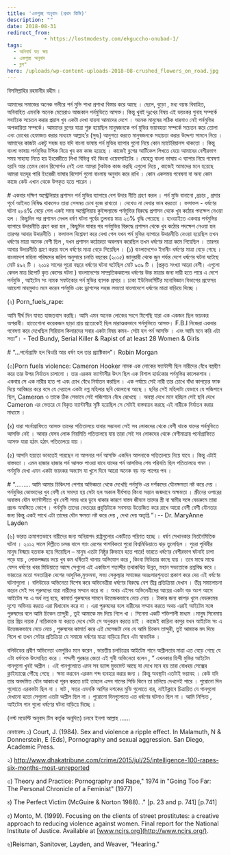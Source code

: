 ```yaml
---
title: 'একগুচ্ছ অনুবাদ (প্রথম কিস্তি)'
description: ""
date: 2018-08-31
redirect_from: 
            - https://lostmodesty.com/ekguccho-onubad-1/
tags: 
  - অনিবার্য যত ক্ষয়
  - একগুচ্ছ অনুবাদ
  - ব্লগ"
hero: /uploads/wp-content-uploads-2018-08-crushed_flowers_on_road.jpg
---
```

বিসমিল্লাহির রহমানীর রহীম ।

আমাদের সমাজের অনেক গভীরে পর্ন মুভি শাখা প্রশাখা বিস্তার করে আছে । ছেলে, বুড়ো , মধ্য বয়স্ক বিবাহিত, অবিবাহিত এমনকি অনেক মেয়েরাও আজকাল পর্নমুভিতে আসক্ত। কিন্তু খুবই দুঃখের বিষয় এই ভয়ংকর গুনাহ সম্পর্কে সবাইকে সচেতন করার প্রয়াস খুব একটা দেখা যায়না আমাদের দেশে । অনেক মানুষের সঠিক ধারনাও নেই পর্নমুভির অপকারিতা সম্পর্কে। আমাদের ব্লগের যাত্রা শুরু হয়েছিল মানুষজনকে পর্ন মুভির ভয়াবহতা সম্পর্কে সচেতন করে তোলা এবং চোখের হেফাজত করার মাধ্যমে আল্লাহ’র (সুবঃ) আনুগত্য করতে মানুষজনকে সহায়তা করার উদ্দেশ্য সামনে নিয়ে । আমাদের কাজটা একটু সহজ হত যদি বাংলা ভাষায় পর্ন মুভির ব্যাপার গুলো নিয়ে কোন ম্যাটেরিয়ালস থাকতো । কিন্তু বাংলা ভাষায় পর্নমুভির টপিক নিয়ে খুব কম কাজ হয়েছে । কাজেই ব্লগের আর্টিকেল লিখতে যেয়ে আমাদের বেশীরভাগ সময় সাহায্য নিতে হয় ইংরেজীতে লিখা বিভিন্ন বই কিংবা ওয়েবসাইটের । যেহেতু বাংলা ভাষায় এ ব্যাপার নিয়ে গবেষণা হয়নি আর তেমন কোন রিসোর্সও নেই এবং আমরা টুকটাক কাজ করছি এগুলো নিয়ে , কাজেই আমাদের মনে হয়েছে আমরা যতদূর পারি ইংরেজী ভাষার রিসোর্স গুলো বাংলায় অনুবাদ করে রাখি । কোন একসময় গবেষনা বা অন্য কোন কাজে কেউ এখান থেকে উপকৃত হতে পারেন ।

\# একবার দক্ষিণ অস্ট্রেলিয়ার প্রশাসন পর্ন মুভির ব্যাপারে বেশ উদার নীতি গ্রহণ করল । পর্ন মুভি বানানো ,প্রচার , প্রসার পূর্বে আইনত নিষিদ্ধ থাকলেও তারা সেসময় চোখ বুজে রাখতো । দেখেও না দেখার ভান করতো । ফলাফল - ধর্ষণের ঘটনা ২৮৪% বেড়ে গেল একই সময় অস্ট্রেলিয়ায় কুইন্সল্যান্ডে পর্নমুভির বিরুদ্ধে প্রশাসন থেকে খুব কঠোর পদক্ষেপ নেওয়া হল । কিছুদিন পর প্রশাসন দেখল ধর্ষণ ঘটনা পূর্বের তুলনায় মাত্র ২৩% বৃদ্ধি পেয়েছে । হাওয়াইতে একবার পর্নমুভির ব্যাপারে উদারনীতি গ্রহণ করা হল , কিছুদিন যাবার পর পর্নমুভির বিরুদ্ধে প্রশাসন থেকে খুব কঠোর পদক্ষেপ নেওয়া হল তারপর আবার উদারনীতি । ফলাফল বিশ্লেষণ করে দেখা গেল যখন পর্ন মুভির ব্যাপারে উদারনীতি নেওয়া হয়েছিল তখন ধর্ষণের মাত্রা অনেক বেশী ছিল , যখন প্রশাসন কঠোরতা অবলম্বন করেছিল তখন ধর্ষণের মাত্রা কমে গিয়েছিল । তারপর আবার উদারনীতি গ্রহণ করার ফলে ধর্ষণের মাত্রা বেড়ে গিয়েছিল । (১) বাংলাদেশেও ইদানীং ধর্ষণের মাত্রা বেড়ে গেছে । বাংলাদেশ মহিলা পরিষদের জরিপ অনুসারে চলতি বছরের (২০১৫) জানুয়ারী থেকে জুন পর্যন্ত দেশে ধর্ষণের ঘটনা ঘটেছে মোট ৪৯২ টি । ২০১৪ সালের পুরো বছরে ধর্ষণের ঘটনা ঘটেছিল মোট ৯৩৯ টি । (প্রকৃত সংখ্যা আরো বেশী। এগুলো কেবল মাত্র রিপোর্ট কৃত কেসের ঘটনা ) বাংলাদেশের সাম্প্রতিককালের ধর্ষণের উচ্চ মাত্রার জন্য দায়ী হতে পারে এ দেশে পর্নমুভি , আইটেম সং নামক সফটকোর পর্ন মুভির ব্যাপক প্রসার । ঢাকা ইউনিভার্সিটির মনোবিজ্ঞান বিভাগের প্রফেসর আয়েশা মাহমুদাও মনে করেন পর্নমুভি এবং ড্রাগসের সহজ লভ্যতা বাংলাদেশে ধর্ষণের মাত্রা বাড়িয়ে দিচ্ছে ।

(২) Porn_fuels_rape:

আমি দীর্ঘ দিন যাবত হাজতবাস করছি। আমি এমন অনেক লোকের সংগে মিশেছি যারা এক একজন ছিল ভয়ংকর অপরাধী। হাতেগোনা কয়েকজন ছাড়া প্রায় প্রত্যেকেই ছিল মারাত্মকভাবে পর্নমুভিতে আসক্ত। F.B.I নিজেরা একবার গবেষণা করে দেখেছিল সিরিয়াল কিলারদের সবার একটা বিষয় কমন- সেটা হল পর্ন আসক্তি । এবং আমি মনে করি এটা সত্য”। - Ted Bundy, Serial Killer & Rapist of at least 28 Women & Girls

\# “...পর্নোগ্রাফি হল থিওরি আর ধর্ষণ হল তার প্র্যাক্টিকাল”। Robin Morgan

(৩)Porn fuels violence: Cameron Hooker নামক এক লোকের ফ্যান্টাসী ছিল নারীদের বেঁধে বস্ত্রহীণ করে তার উপর নির্যাতন চালানো । তার এরকম ফ্যান্টাসীর উৎস ছিল এক বিশাল হার্ডকোর পর্নমুভির কালেকশান । একবার সে এক নারীর হাত পা এবং চোখ বেঁধে নির্যাতন করছিল । এক পর্যায়ে সেই নারী তার চোখে বাঁধা কাপড়ের ফাক দিয়ে আবিষ্কার করে বসে যে দেয়ালে একটা নগ্ন মহিলার ছবি ঝোলানো আছে । ছবির সেই মহিলাটা যেভাবে যে পজিশানে ছিল, Cameron ও তাকে ঠিক সেভাবে সেই পজিশানে বেঁধে রেখেছে । অবস্থা দেখে মনে হচ্ছিল সেই ছবি দেখে Cameron এর ভেতরে যে বিকৃত ফ্যান্টাসীর সৃষ্টি হয়েছিল সে সেটাই বাস্তবায়ন করছে এই নারীকে নির্যাতন করার মাধ্যমে ।

(৪) যারা পর্নোগ্রাফিতে আসক্ত তাদের পতিতালয়ে যাবার সম্ভাবনা সেই সব লোকদের থেকে বেশী থাকে যাদের পর্নমুভিতে আসক্তি নেই । আবার যেসব লোক নিয়মিতি পতিতালয়ে যায় তারা সেই সব লোকদের থেকে বেশীমাত্রায় পর্নোগ্রাফিতে আসক্ত যারা হঠাৎ হঠাৎ পতিতালয়ে যায় ।

(৫) আপনি হয়তো ভাবতেই পারছেন না আপনার পর্ন আসক্তি একদিন আপনাকে পতিতালয়ে নিয়ে যাবে । কিন্তু এটাই বাস্তবতা । এমন হাজার হাজার পর্ন আসক্ত পাওয়া যাবে যাদের পর্ন আসক্তির শেষ পরিনতি ছিল পতিতালয়ে গমন । পর্নমুভি দেখা এমন একটা ভয়ংকর অভ্যাস যা খুলে দিবে আরো অনেক বড় বড় পাপের পথ ।

\# “......... আমি আমার চিকিৎসা পেশার অভিজ্ঞতা থেকে দেখেছি পর্নমুভি এর দর্শকদের যৌনক্ষমতা নষ্ট করে দেয় । পর্নমুভির ভোক্তাদের খুব বেশী যে সমস্যা হয় সেটা হল অকাল বীর্যপাত কিংবা সন্তান জন্মদানে অক্ষমতা । স্ক্রীনের ওপারের অবাস্তব যৌন ফ্যান্টাসীতে খুব বেশী সময় ধরে ডুবে থাকার কারণে বাস্তব জীবনে তাদের স্ত্রী বা স্বামীর সঙ্গে বেডরুমে তারা প্রচন্ড অস্বস্তিতে ভোগে । পর্নমুভি তাদের ভেতরের প্রবৃত্তিটাকে সবসময় উত্তেজিত করে রাখে আরো বেশী বেশী যৌনতার জন্য কিন্তু একই সাথে এটা তাদের যৌন ক্ষমতা নষ্ট করে দেয় , দেখা দেয় অতৃপ্তি ”।-- Dr. MaryAnne Layden

(৬) ভারত ক্রমাগতভাবে নারীদের জন্য অনিরাপদ রাষ্ট্রগুলোর একটিতে পরিণত হচ্ছে । ধর্ষণ সেখানকার নিত্তনৈমিত্তিক ঘটনা । ২০১২ সালে দিল্লীতে চলন্ত বাসে গ্যাং রেপের পাশবিকতা পুরো বিশ্বমিডিয়াতে ঝড় তুলেছিল । পুরো পৃথিবীর মানুষ বিস্ময়ে হতবাক হয়ে গিয়েছিল – মানুষ এতটা নিষ্ঠুর কিভাবে হতে পারে! ভারতে ধর্ষণের বেশীরভাগ ঘটনাই চাপা পড়ে যায় , লোকলজ্জার ভয়ে খুব কম ধর্ষিতাই থানায় অভিযোগ করে , কিংবা মিডিয়ার কাছে যায় । তবে মাঝে মাঝে যেসব ধর্ষণের খবর মিডিয়াতে আসে সেগুলো এই একবিংশ শতাব্দীর তথাকথিত উন্নত, মহান সভ্যতাকে প্রশ্নবিদ্ধ করে । ভারতের মতো গনতান্ত্রিক দেশের আধুনিক,মুক্তমনা, সভ্য সেকুল্যার সমাজের অন্তঃসারশুন্যতা প্রকাশ করে দেয় এই ধর্ষণের ঘটনাগুলো । বলিউডের অভিনেতা বিশেষ করে অভিনেত্রীরা ধর্ষণের বিরুদ্ধে বেশ তীব্র প্রতিক্রিয়া দেখান । তীব্র সমালোচনা করেন সেই সব পুরুষদের যারা নারীদের সম্মান করে না । অথচ এইসব অভিনেত্রীদের আয়ের একটা বড় অংশ আসে আইটেম সং এ অর্ধ নগ্ন হয়ে, কামার্ত পুরুষদের সামনে উত্তেজকভাবে নেচে নেচে । টাকার জন্য কাপড় খুলে বেডরুমের দৃশ্যে অভিনয় করতে এরা দ্বিধাবোধ করে না । এরা পুরুষদের বলে নারীদের সম্মান করতে অথচ এরাই আইটেম সঙ্গে পুরুষদের বলে আমি চিকেন তান্দুরী , তুই আমাকে মদ দিয়ে গিলে খা । সিনেমা একটি শক্তিশালী মাধ্যম ।মানুষ সিনেমায় তার প্রিয় নায়ক / নায়িকাকে যা করতে দেখে সেটা সে অনুকরন করতে চাই । কাজেই কারিনা কাপুর যখন আইটেম সং এ উত্তেজকভাবে নেচে নেচে , পুরুষদের কামার্ত করে এই মেসেজটা দেয় যে আমি চিকেন তান্দুরী, তুই আমাকে মদ দিয়ে গিলে খা তখন সেটার প্রতিক্রিয়া যে সমাজে ধর্ষণের মাত্রা বাড়িয়ে দিবে এটা স্বাভাবিক ।

বলিউডের প্রবীণ অভিনেতা ওমপুরিও মনে করেন , ভারতীয় চলচিত্রের আইটেম গানে অশ্লীলতার মাত্রা এত বেড়ে গেছে যে এটা ধর্ষণকে উৎসাহিত করে । পদ্মশী পুরষ্কার জেতা এই গুনী অভিনেতা বলেন , “ এখনকার হিন্দী মুভির আইটেম গানগুলো খুবই অশ্লীল । এই গানগুলোতে এমন সব ড্যান্স মুভমেন্ট আছে যা দেখে মনে হয় তারা বোধহয় সেক্সের ক্লাইম্যাক্সে পৌঁছে গেছে । ক্ষমা করবেন এরকম শব্দ ব্যবহার করার জন্য । কিন্তু অবস্থাটা এতটাই ভয়াবহ । কেউ যদি তার অবদমিত যৌন আকাংখা পূরন করতে চাই তাহলে এসব গানের সিডি কিনে তা চালিয়ে দেখলেই পারে । পুরোনো দিন গুলোতে এরকমটা ছিল না । ষাট , সত্তর এমনকি আশির দশকের মুভি গুলোতে বার, নাইটক্লাবে চিত্রায়িত যে গানগুলো দেখানো হতো সেগুলো এতটা অশ্লীল ছিল না । পুরোনো দিনগুলোতে এত ধর্ষণের ঘটনাও ছিল না । আমি নিশ্চিত , আইটেম গান গুলো ধর্ষণের ঘটনা বাড়িয়ে দিচ্ছে ।

(লস্ট মডেস্টি অনুবাদ টিম কর্তৃক অনূদিত) চলবে ইনশা আল্লাহ ......

রেফারেন্সঃ ১) Court, J. (1984). Sex and violence a ripple effect. In Malamuth, N & Donnerstein, E (Eds), Pornography and sexual aggression. San Diego, Academic Press.

২) <http://www.dhakatribune.com/crime/2015/jul/25/intelligence-100-rapes-six-months-most-unreported>

৩) Theory and Practice: Pornography and Rape," 1974 in "Going Too Far: The Personal Chronicle of a Feminist" (1977)

৪) The Perfect Victim (McGuire & Norton 1988). ." \[p. 23 and p. 741] \[p.741]

৫) Monto, M. (1999). Focusing on the clients of street prostitutes: a creative approach to reducing violence against women. Final report for the National Institute of Justice. Available at [www.ncjrs.org](http://www.ncjrs.org/).

৬)Reisman, Sanitover, Layden, and Weaver, “Hearing.”
